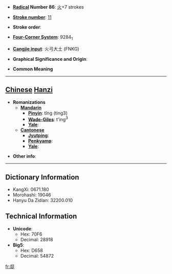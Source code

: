 * '''[[Wiktionary:Chinese radical index| Radical]] Number 86''': [[Wiktionary:Chinese radical index 火|火]]+7 strokes

* '''[[Wiktionary:Chinese total strokes index|Stroke number]]''': [[Wiktionary:Chinese total strokes index 11|11]]

* '''Stroke order''': 

* '''[[Wiktionary:Chinese four corner index|Four-Corner System]]''': 9284<sub>1</sub>

* '''[[Wiktionary:Chinese Cangjie index|Cangjie input]]''': 火弓大土 (FNKG)

* '''Graphical Significance and Origin''': 

* '''Common Meaning'''

----

== [[Chinese]] [[Hanzi]] ==

* '''Romanizations'''
** '''[[Mandarin]]'''
*** '''[[Pinyin]]''': tǐng (ting3)
*** '''[[Wade-Giles]]''': t'ing<sup>3</sup>
*** '''[[Yale]]''': 
** '''[[Cantonese]]'''
*** '''[[Jyutping]]''':
*** '''[[Penkyamp]]''': 
*** '''[[Yale]]''': 

* '''Other info''': 

----

== Dictionary Information ==

* KangXi: 0671.180
* Morohashi: 19046
* Hanyu Da Zidian: 32200.010

== Technical Information ==

* '''Unicode''':
** Hex: 70F6
** Decimal: 28918
* '''Big5''':
** Hex: D658
** Decimal: 54872

[[fr:烶]]